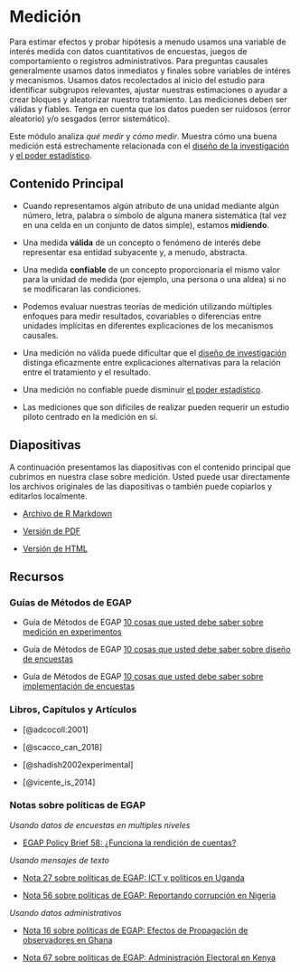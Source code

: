 # Medición {.tabset}

Para estimar efectos y probar hipótesis a menudo usamos una variable de interés medida con datos cuantitativos de encuestas, juegos de comportamiento o registros administrativos. Para preguntas causales generalmente usamos datos  inmediatos y finales sobre variables de intéres y mecanismos. Usamos datos recolectados al inicio del estudio para identificar subgrupos relevantes, ajustar nuestras estimaciones o ayudar a crear bloques y aleatorizar nuestro tratamiento. Las mediciones deben ser válidas y fiables. Tenga en cuenta que los datos pueden ser ruidosos (error aleatorio) y/o sesgados (error sistemático).

Este módulo analiza *qué medir* y *cómo medir*. Muestra cómo una buena medición está estrechamente relacionada con el [diseño de la investigación](https://egap.github.io/learningdays-resources/Exercises/design-form.Rmd) y [el poder estadístico](statistical-power-and-design -diagnosands.html).


## Contenido Principal

- Cuando representamos algún atributo de una unidad mediante algún número, letra, palabra o símbolo de alguna manera sistemática (tal vez en una celda en un conjunto de datos simple), estamos **midiendo**.

 - Una medida **válida** de un concepto o fenómeno de interés debe representar esa entidad subyacente y, a menudo, abstracta.

 - Una medida **confiable** de un concepto proporcionaría el mismo valor para la unidad de medida (por ejemplo, una persona o una aldea) si no se modificaran las condiciones.
   
 - Podemos evaluar nuestras teorías de medición utilizando múltiples enfoques para medir resultados, covariables o diferencias entre unidades implícitas en diferentes explicaciones de los mecanismos causales.

 - Una medición no válida puede dificultar que el [diseño de investigación](https://egap.github.io/learningdays-resources/Exercises/design-form.Rmd) distinga eficazmente entre explicaciones alternativas para la relación entre el tratamiento y el resultado.

 - Una medición no confiable puede disminuir [el poder estadístico](statistical-power-and-design -diagnosands.html).
 
 - Las mediciones que son difíciles de realizar pueden requerir un estudio piloto centrado en la medición en sí.
 
## Diapositivas

A continuación presentamos las diapositivas con el contenido principal que cubrimos en nuestra clase sobre medición.  Usted puede usar directamente los archivos originales de las diapositivas o también puede copiarlos y editarlos localmente.


 - [Archivo de R Markdown](https://egap.github.io/learningdays-resources/Slides/measurement-slides.Rmd)

 - [Versión de PDF](https://egap.github.io/learningdays-resources/Slides/measurement-slides.pdf)

 - [Versión de HTML](https://egap.github.io/learningdays-resources/Slides/measurement-slides.html)

## Recursos

### Guías de Métodos de EGAP

- Guía de Métodos de EGAP [10 cosas que usted debe saber sobre medición en experimentos](https://egap.org/resource/10-things-to-know-about-measurement-in-experiments/)

- Guía de Métodos de EGAP [10 cosas que usted debe saber sobre diseño de encuestas](https://egap.org/resource/10-things-to-know-about-survey-design/)

- Guía de Métodos de EGAP [10 cosas que usted debe saber sobre implementación de encuestas](https://egap.org/resource/10-things-to-know-about-survey-implementation/)

### Libros, Capítulos y Artículos

 - [@adcocoll:2001]

 - [@scacco_can_2018]
 
 - [@shadish2002experimental]

 - [@vicente_is_2014]

### Notas sobre políticas de EGAP

*Usando datos de encuestas en multiples niveles*

 - [EGAP Policy Brief 58: ¿Funciona la rendición de cuentas?](https://egap.org/resource/does-bottom-up-accountability-work-evidence-from-uganda/)  

*Usando mensajes de texto*

 - [Nota 27 sobre políticas de EGAP: ICT y políticos en Uganda ](https://egap.org/resource/brief-27-ict-and-politicians-in-uganda/)  

 - [Nota 56 sobre políticas de EGAP: Reportando corrupción en Nigeria](https://egap.org/resource/reporting-corruption-in-nigeria-testing-the-effects-of-norms-nudges/)  

*Usando datos administrativos*

 - [Nota 16 sobre políticas de EGAP: Efectos de Propagación  de observadores en Ghana](https://egap.org/resource/brief-16-spillover-effects-of-observers-in-ghana/)  

 - [Nota 67 sobre políticas de EGAP: Administración Electoral en Kenya](https://egap.org/resource/electoral-administration-in-kenya/)   
